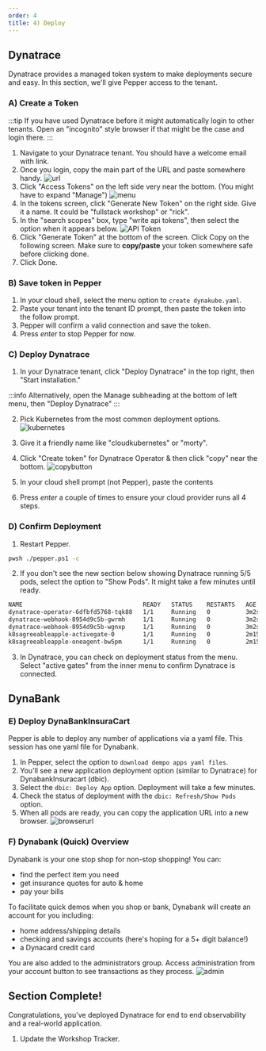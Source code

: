 ```yaml
---
order: 4
title: 4) Deploy
---
```


## Dynatrace

Dynatrace provides a managed token system to make deployments secure and easy. In this section, we'll give Pepper access to the tenant.

### A) Create a Token

:::tip
If you have used Dynatrace before it might automatically login to other tenants. Open an "incognito" style browser if that might be the case and login there.
:::

1. Navigate to your Dynatrace tenant. You should have a welcome email with link.
2. Once you login, copy the main part of the URL and paste somewhere handy.
   ![url](/img/deploy0.jpg)
3. Click "Access Tokens" on the left side very near the bottom. (You might have to expand "Manage")
   ![menu](/img/deploy1.jpg)
4. In the tokens screen, click "Generate New Token" on the right side. Give it a name. It could be "fullstack workshop" or "rick".
5. In the "search scopes" box, type "write api tokens", then select the option when it appears below.
   ![API Token](/img/token.jpg)
6. Click "Generate Token" at the bottom of the screen. Click Copy on the following screen. Make sure to **copy/paste** your token somewhere safe before clicking done.
7. Click Done.

### B) Save token in Pepper

1. In your cloud shell, select the menu option to `create dynakube.yaml`.
2. Paste your tenant into the tenant ID prompt, then paste the token into the follow prompt.
3. Pepper will confirm a valid connection and save the token.
4. Press _enter_ to stop Pepper for now.

### C) Deploy Dynatrace

1. In your Dynatrace tenant, click "Deploy Dynatrace" in the top right, then "Start installation."

:::info
Alternatively, open the Manage subheading at the bottom of left menu, then "Deploy Dynatrace"
:::

2. Pick Kubernetes from the most common deployment options.
   ![kubernetes](/img/deploy2.jpg)
3. Give it a friendly name like "cloudkubernetes" or "morty".
4. Click "Create token" for Dynatrace Operator & then click "copy" near the bottom.
   ![copybutton](/img/deploy3.jpg)

5. In your cloud shell prompt (not Pepper), paste the contents

6. Press _enter_ a couple of times to ensure your cloud provider runs all 4 steps.

### D) Confirm Deployment

1. Restart Pepper.

```bash
pwsh ./pepper.ps1 -c
```

2. If you don't see the new section below showing Dynatrace running 5/5 pods, select the option to "Show Pods". It might take a few minutes until ready.

```bash
NAME                                  READY   STATUS    RESTARTS   AGE
dynatrace-operator-6dfbfd5768-tqk88   1/1     Running   0          3m2s
dynatrace-webhook-8954d9c5b-gwrmh     1/1     Running   0          3m2s
dynatrace-webhook-8954d9c5b-wgnxp     1/1     Running   0          3m2s
k8sagreeableapple-activegate-0        1/1     Running   0          2m15s
k8sagreeableapple-oneagent-bw5pm      1/1     Running   0          2m15s
```

3. In Dynatrace, you can check on deployment status from the menu. Select "active gates" from the inner menu to confirm Dynatrace is connected.

## DynaBank

### E) Deploy DynaBankInsuraCart

Pepper is able to deploy any number of applications via a yaml file. This session has one yaml file for Dynabank.

1. In Pepper, select the option to `download dempo apps yaml files`.
2. You'll see a new application deployment option (similar to Dynatrace) for DynabankInsuracart (dbic).
3. Select the `dbic: Deploy App` option. Deployment will take a few minutes.
4. Check the status of deployment with the `dbic: Refresh/Show Pods` option.
5. When all pods are ready, you can copy the application URL into a new browser.
   ![browserurl](/img/appurl.jpg)

### F) Dynabank (Quick) Overview

Dynabank is your one stop shop for non-stop shopping! You can:

- find the perfect item you need
- get insurance quotes for auto & home
- pay your bills

To facilitate quick demos when you shop or bank, Dynabank will create an account for you including:

- home address/shipping details
- checking and savings accounts (here's hoping for a 5+ digit balance!)
- a Dynacard credit card

You are also added to the administrators group. Access administration from your account button to see transactions as they process.
![admin](/img/admin.jpg)

## Section Complete!

Congratulations, you've deployed Dynatrace for end to end observability and a real-world application.

1. Update the Workshop Tracker.
